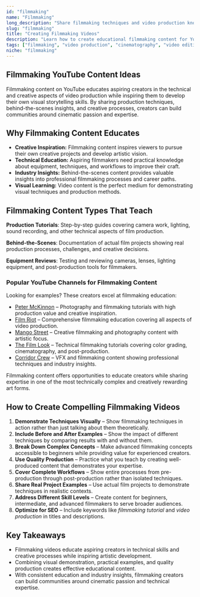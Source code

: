 ```yaml
---
id: "filmmaking"
name: "Filmmaking"
long_description: "Share filmmaking techniques and video production knowledge that helps aspiring creators master the technical and creative aspects of visual storytelling."
slug: "filmmaking"
title: "Creating Filmmaking Videos"
description: "Learn how to create educational filmmaking content for YouTube—covering production techniques, storytelling methods, and video creation skills."
tags: ["filmmaking", "video production", "cinematography", "video editing", "directing", "film techniques", "movie making"]
niche: "filmmaking"
---
```


## Filmmaking YouTube Content Ideas

Filmmaking content on YouTube educates aspiring creators in the technical and creative aspects of video production while inspiring them to develop their own visual storytelling skills. By sharing production techniques, behind-the-scenes insights, and creative processes, creators can build communities around cinematic passion and expertise.

## Why Filmmaking Content Educates

- **Creative Inspiration:** Filmmaking content inspires viewers to pursue their own creative projects and develop artistic vision.
- **Technical Education:** Aspiring filmmakers need practical knowledge about equipment, techniques, and workflows to improve their craft.
- **Industry Insights:** Behind-the-scenes content provides valuable insights into professional filmmaking processes and career paths.
- **Visual Learning:** Video content is the perfect medium for demonstrating visual techniques and production methods.

## Filmmaking Content Types That Teach

**Production Tutorials**: Step-by-step guides covering camera work, lighting, sound recording, and other technical aspects of film production.

**Behind-the-Scenes**: Documentation of actual film projects showing real production processes, challenges, and creative decisions.

**Equipment Reviews**: Testing and reviewing cameras, lenses, lighting equipment, and post-production tools for filmmakers.

### Popular YouTube Channels for Filmmaking Content

Looking for examples? These creators excel at filmmaking education:
- [Peter McKinnon](https://www.youtube.com/@PeterMcKinnon) – Photography and filmmaking tutorials with high production value and creative inspiration.
- [Film Riot](https://www.youtube.com/@filmriot) – Comprehensive filmmaking education covering all aspects of video production.
- [Mango Street](https://www.youtube.com/@MangoStreet) – Creative filmmaking and photography content with artistic focus.
- [The Film Look](https://www.youtube.com/@TheFilmLook) – Technical filmmaking tutorials covering color grading, cinematography, and post-production.
- [Corridor Crew](https://www.youtube.com/@CorridorCrew) – VFX and filmmaking content showing professional techniques and industry insights.

Filmmaking content offers opportunities to educate creators while sharing expertise in one of the most technically complex and creatively rewarding art forms.

## How to Create Compelling Filmmaking Videos

1. **Demonstrate Techniques Visually** – Show filmmaking techniques in action rather than just talking about them theoretically.
2. **Include Before and After Examples** – Show the impact of different techniques by comparing results with and without them.
3. **Break Down Complex Concepts** – Make advanced filmmaking concepts accessible to beginners while providing value for experienced creators.
4. **Use Quality Production** – Practice what you teach by creating well-produced content that demonstrates your expertise.
5. **Cover Complete Workflows** – Show entire processes from pre-production through post-production rather than isolated techniques.
6. **Share Real Project Examples** – Use actual film projects to demonstrate techniques in realistic contexts.
7. **Address Different Skill Levels** – Create content for beginners, intermediate, and advanced filmmakers to serve broader audiences.
8. **Optimize for SEO** – Include keywords like *filmmaking tutorial* and *video production* in titles and descriptions.

## Key Takeaways

- Filmmaking videos educate aspiring creators in technical skills and creative processes while inspiring artistic development.
- Combining visual demonstration, practical examples, and quality production creates effective educational content.
- With consistent education and industry insights, filmmaking creators can build communities around cinematic passion and technical expertise.

